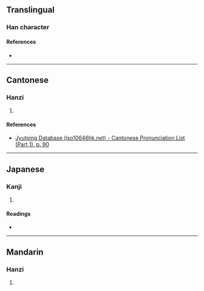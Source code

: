 {{character info/new}}
==Translingual==

===Han character===
{{Han char|rn=32|rad=土|as=20|sn=23|four=46148|canj=GRRK|ids=⿰土嚴}}

====References====
* {{Han ref|kx=0242.290|dkj=05626|dj=0482.270|hdz=10502.200|uh=58E7|ud=22759|bh=F7D3|bd=63443}}

----

==Cantonese==

===Hanzi===
{{yue-hanzi|jyut=[[ngaam4]], [[aam4]]|y=ngaam4, aam4}}

# {{rfdef|yue|sort=土20}}

====References====
* [http://www.iso10646hk.net/jp/document/download.jsp Jyutping Database (iso10646hk.net) - Cantonese Pronunciation List (Part 1), p. 90]

----

==Japanese==

===Kanji===
{{ja-kanji|grade=|rs=土20}}

# {{rfdef|ja|sort=土20}}

====Readings====
* {{ja-readings|on=[[がん]] (gan)|kun=[[あな]] (ana)}}

----

==Mandarin==

===Hanzi===
{{cmn-hanzi|pin=[[yán]] ([[yan2]]), [[qiào]] ([[qiao4]]),|wg=yen<sup>2</sup>, ch'iao<sup>4</sup>}}

# {{rfdef|cmn|sort=土20}}